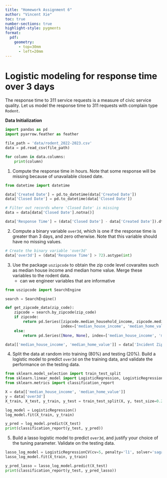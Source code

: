 ```yaml
---
title: "Homework Assignment 6"
author: "Vincent Xie"
toc: true
number-sections: true
highlight-style: pygments
format: 
  pdf: 
    geometry: 
      - top=30mm
      - left=20mm
---
```


# Logistic modeling for response time over 3 days {.unnumbered}

The response time to 311 service requests is a measure of civic
service quality. Let us model the response time to 311 requests
with complain type `Rodent`.

**Data Initialization**
```python
import pandas as pd
import pyarrow.feather as feather

file_path = 'data/rodent_2022-2023.csv'
data = pd.read_csv(file_path)

for column in data.columns:
    print(column)
```

1. Compute the response time in hours. Note that some response
   will be missing because of unavailable closed date.

```python
from datetime import datetime

data['Created Date'] = pd.to_datetime(data['Created Date'])
data['Closed Date'] = pd.to_datetime(data['Closed Date'])

# Filter out records where 'Closed Date' is missing
data = data[data['Closed Date'].notna()]

data['Response Time'] = (data['Closed Date'] - data['Created Date']).dt.total_seconds() / 3600
```

2. Compute a binary variable `over3d`, which is one if the
   response time is greater than 3 days, and zero otherwise. Note
    that this variable should have no missing values.

```python
# Create the binary variable 'over3d'
data['over3d'] = (data['Response Time'] > 72).astype(int)
```

3. Use the package `uszipcode` to obtain the zip code level
   covaraites such as median house income and median home value.
   Merge these variables to the rodent data.
   - can we engineer variables that are informative

```python
from uszipcode import SearchEngine

search = SearchEngine()

def get_zipcode_data(zip_code):
    zipcode = search.by_zipcode(zip_code)
    if zipcode:
        return pd.Series([zipcode.median_household_income, zipcode.median_home_value],
                         index=['median_house_income', 'median_home_value'])
    else:
        return pd.Series([None, None], index=['median_house_income', 'median_home_value'])

data[['median_house_income', 'median_home_value']] = data['Incident Zip'].apply(get_zipcode_data)
```

4. Split the data at random into training (80%) and testing (20%).
   Build a logistic model to predict `over3d` on the training data,
   and validate the performance on the testing data.

```python
from sklearn.model_selection import train_test_split
from sklearn.linear_model import LogisticRegression, LogisticRegressionCV
from sklearn.metrics import classification_report

X = data[['median_house_income', 'median_home_value']] 
y = data['over3d']
X_train, X_test, y_train, y_test = train_test_split(X, y, test_size=0.2, random_state=0)

log_model = LogisticRegression()
log_model.fit(X_train, y_train)

y_pred = log_model.predict(X_test)
print(classification_report(y_test, y_pred))
```

5. Build a lasso logistic model to predict `over3d`, and justify
   your choice of the tuning parameter. Validate on the testing data.

```python
lasso_log_model = LogisticRegressionCV(cv=5, penalty='l1', solver='saga', max_iter=1000, random_state=0)
lasso_log_model.fit(X_train, y_train)

y_pred_lasso = lasso_log_model.predict(X_test)
print(classification_report(y_test, y_pred_lasso))
```
